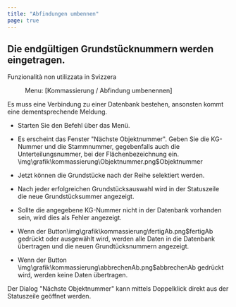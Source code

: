 ```yaml
---
title: "Abfindungen umbennen"
page: true
---
```

## Die endg&#252;ltigen Grundst&#252;cknummern werden eingetragen.
<Success>
 <Bold> Funzionalit&#224; non utilizzata in Svizzera </Bold> 
</Success>

<GeoMapper> <Menu> Menu: [Kommassierung / Abfindung umbenennen] </Menu> 

<Success>
Es muss eine Verbindung zu einer Datenbank bestehen, ansonsten kommt eine dementsprechende Meldung. 
</Success>



-  Starten Sie den Befehl &#252;ber das Men&#252;.

-  Es erscheint das Fenster &quot;N&#228;chste Objektnummer&quot;. Geben Sie die KG-Nummer und die Stammnummer, gegebenfalls auch die Unterteilungsnummer, bei der Fl&#228;chenbezeichnung ein.<Image>\img\grafik\kommassierung\Objektnummer.png$Objektnummer</Image>

-  Jetzt k&#246;nnen die Grundst&#252;cke nach der Reihe selektiert werden. 

-  Nach jeder erfolgreichen Grundst&#252;cksauswahl wird in der Statuszeile die neue Grundst&#252;cksummer angezeigt.

-  Sollte die angegebene KG-Nummer nicht in der Datenbank vorhanden sein, wird dies als Fehler angezeigt.





-  Wenn der Button<Image>\img\grafik\kommassierung\fertigAb.png$fertigAb</Image> gedr&#252;ckt oder ausgew&#228;hlt wird, werden alle Daten in die Datenbank &#252;bertragen und die neuen Grundt&#252;cksnummern  angezeigt.





-  Wenn der Button<Image>\img\grafik\kommassierung\abbrechenAb.png$abbrechenAb</Image>  gedr&#252;ckt wird, werden keine Daten &#252;bertragen. 




<Success>
 Der Dialog &quot;N&#228;chste Objektnummer&quot; kann mittels Doppelklick direkt aus der Statuszeile ge&#246;ffnet werden.
</Success>

</GeoMapper>


